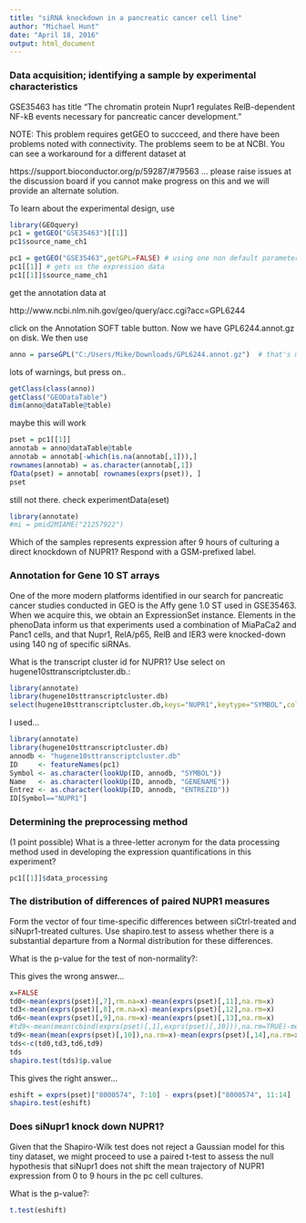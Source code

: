 ```yaml
---
title: "siRNA knockdown in a pancreatic cancer cell line"
author: "Michael Hunt"
date: "April 18, 2016"
output: html_document
---
```


### Data acquisition; identifying a sample by experimental characteristics

GSE35463 has title "The chromatin protein Nupr1 regulates RelB-dependent NF-kB events necessary for pancreatic cancer development."

NOTE: This problem requires getGEO to succceed, and there have been problems noted with connectivity. The problems seem to be at NCBI. You can see a workaround for a different dataset at

 https://support.bioconductor.org/p/59287/#79563
... please raise issues at the discussion board if you cannot make progress on this and we will provide an alternate solution.

To learn about the experimental design, use

```r
library(GEOquery)
pc1 = getGEO("GSE35463")[[1]]
pc1$source_name_ch1
```
```r
pc1 = getGEO("GSE35463",getGPL=FALSE) # using one non default parameter
pc1[[1]] # gets us the expression data
pc1[[1]]$source_name_ch1
```
get the annotation data at

http://www.ncbi.nlm.nih.gov/geo/query/acc.cgi?acc=GPL6244

click on the Annotation SOFT table button.  Now we have
GPL6244.annot.gz on disk.  We then use

```r
anno = parseGPL("C:/Users/Mike/Downloads/GPL6244.annot.gz")  # that's my download area; use yours
```
lots of warnings, but press on..

```r
getClass(class(anno))
getClass("GEODataTable")
dim(anno@dataTable@table)
```
maybe this will work

```r
pset = pc1[[1]]
annotab = anno@dataTable@table
annotab = annotab[-which(is.na(annotab[,1])),]
rownames(annotab) = as.character(annotab[,1])
fData(pset) = annotab[ rownames(exprs(pset)), ] 
pset
```
still not there. check experimentData(eset)

```r
library(annotate)
#mi = pmid2MIAME("21257922")
```
  
Which of the samples represents expression after 9 hours of culturing a direct knockdown of NUPR1? Respond with a GSM-prefixed label.

### Annotation for Gene 10 ST arrays

One of the more modern platforms identified in our search for pancreatic cancer studies conducted in GEO is the Affy gene 1.0 ST used in GSE35463. When we acquire this, we obtain an ExpressionSet instance. Elements in the phenoData inform us that experiments used a combination of MiaPaCa2 and Panc1 cells, and that Nupr1, RelA/p65, RelB and IER3 were knocked-down using 140 ng of specific siRNAs.

What is the transcript cluster id for NUPR1? Use select on hugene10sttranscriptcluster.db.:

```r
library(annotate)
library(hugene10sttranscriptcluster.db)
select(hugene10sttranscriptcluster.db,keys="NUPR1",keytype="SYMBOL",columns="PROBEID")
```

I used...

```r
library(annotate)
library(hugene10sttranscriptcluster.db)
annodb <- "hugene10sttranscriptcluster.db"
ID     <- featureNames(pc1)
Symbol <- as.character(lookUp(ID, annodb, "SYMBOL"))
Name   <- as.character(lookUp(ID, annodb, "GENENAME"))
Entrez <- as.character(lookUp(ID, annodb, "ENTREZID"))
ID[Symbol=="NUPR1"]
```

### Determining the preprocessing method

(1 point possible)
What is a three-letter acronym for the data processing method used in developing the expression quantifications in this experiment?

```r
pc1[[1]]$data_processing
```

### The distribution of differences of paired NUPR1 measures

Form the vector of four time-specific differences between siCtrl-treated and siNupr1-treated cultures. Use shapiro.test to assess whether there is a substantial departure from a Normal distribution for these differences.

What is the p-value for the test of non-normality?:

This gives the wrong answer...
```r
x=FALSE
td0<-mean(exprs(pset)[,7],rm.na=x)-mean(exprs(pset)[,11],na.rm=x)
td3<-mean(exprs(pset)[,8],rm.na=x)-mean(exprs(pset)[,12],na.rm=x)
td6<-mean(exprs(pset)[,9],na.rm=x)-mean(exprs(pset)[,13],na.rm=x)
#td9<-mean(mean(cbind(exprs(pset)[,1],exprs(pset)[,10])),na.rm=TRUE)-mean(exprs(pset)[,14],na.rm=TRUE)
td9<-mean(mean(exprs(pset)[,10]),na.rm=x)-mean(exprs(pset)[,14],na.rm=x)
tds<-c(td0,td3,td6,td9)
tds
shapiro.test(tds)$p.value
```

This gives the right answer...
```r
eshift = exprs(pset)["8000574", 7:10] - exprs(pset)["8000574", 11:14]
shapiro.test(eshift)
```

### Does siNupr1 knock down NUPR1?

Given that the Shapiro-Wilk test does not reject a Gaussian model for this tiny dataset, we might proceed to use a paired t-test to assess the null hypothesis that siNupr1 does not shift the mean trajectory of NUPR1 expression from 0 to 9 hours in the pc cell cultures.

What is the p-value?:

```r
t.test(eshift)
```

